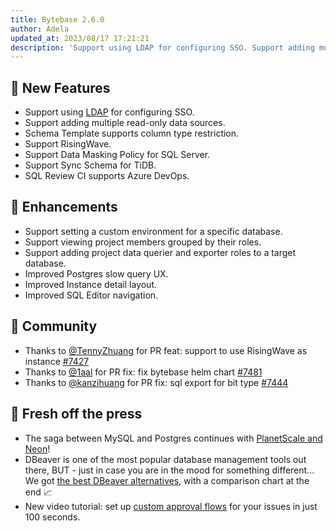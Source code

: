 ```yaml
---
title: Bytebase 2.6.0
author: Adela
updated_at: 2023/08/17 17:21:21
description: 'Support using LDAP for configuring SSO. Support adding multiple read-only data sources.'
---
```



## 🚀 New Features

- Support using [LDAP](/administration/sso/ldap/) for configuring SSO.
- Support adding multiple read-only data sources.
- Schema Template supports column type restriction.
- Support RisingWave.
- Support Data Masking Policy for SQL Server.
- Support Sync Schema for TiDB.
- SQL Review CI supports Azure DevOps.

## 🎄 Enhancements

- Support setting a custom environment for a specific database.
- Support viewing project members grouped by their roles.
- Support adding project data querier and exporter roles to a target database.
- Improved Postgres slow query UX.
- Improved Instance detail layout.
- Improved SQL Editor navigation.

## 🎠 Community

- Thanks to [@TennyZhuang](https://github.com/TennyZhuang) for PR feat: support to use RisingWave as instance [#7427](https://github.com/bytebase/bytebase/pull/7427)
- Thanks to [@1aal](https://github.com/) for PR fix: fix bytebase helm chart [#7481](https://github.com/bytebase/bytebase/pull/7481)
- Thanks to [@kanzihuang](https://github.com/) for PR fix: sql export for bit type [#7444](https://github.com/bytebase/bytebase/pull/7444)

## 📰 Fresh off the press

- The saga between MySQL and Postgres continues with [PlanetScale and Neon](https://www.bytebase.com/blog/planetscale-vs-neon/)!
- DBeaver is one of the most popular database management tools out there, BUT - just in case you are in the mood for something different... We got [the best DBeaver alternatives](https://www.bytebase.com/blog/top-dbeaver-alternative/), with a comparison chart at the end 📈
- New video tutorial: set up [custom approval flows](https://www.youtube.com/watch?v=K_RWlqdplZQ) for your issues in just 100 seconds.

<InstallUpgrade />
